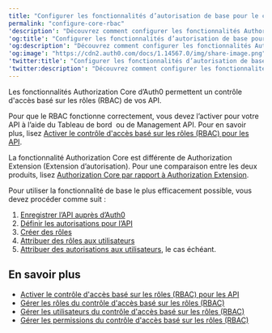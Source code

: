 ```yaml
---
title: "Configurer les fonctionnalités d’autorisation de base pour le contrôle d'accès basé sur les rôles (RBAC)"
permalink: "configure-core-rbac"
'description': "Découvrez comment configurer les fonctionnalités Authorization Core d’Auth0 pour le contrôle d'accès basé sur les rôles (RBAC) de vos API."
'og:title': "Configurer les fonctionnalités d’autorisation de base pour le contrôle d'accès basé sur les rôles (RBAC)"
'og:description': "Découvrez comment configurer les fonctionnalités Authorization Core d’Auth0 pour le contrôle d'accès basé sur les rôles (RBAC) de vos API."
'og:image': "https://cdn2.auth0.com/docs/1.14567.0/img/share-image.png"
'twitter:title': "Configurer les fonctionnalités d’autorisation de base pour le contrôle d'accès basé sur les rôles (RBAC)"
'twitter:description': "Découvrez comment configurer les fonctionnalités Authorization Core d’Auth0 pour le contrôle d'accès basé sur les rôles (RBAC) de vos API."
---
```


Les fonctionnalités Authorization Core d’Auth0 permettent un contrôle d'accès basé sur les rôles (RBAC) de vos API.

Pour que le RBAC fonctionne correctement, vous devez l’activer pour votre API à l’aide du Tableau de bord  ou de <Tooltip href="/docs/fr-ca/glossary?term=management-api" tip="Management API
Un produit permettant aux clients d’effectuer des tâches administratives." cta="Voir le glossaire">Management API</Tooltip>. Pour en savoir plus, lisez [Activer le contrôle d'accès basé sur les rôles (RBAC) pour les API](/docs/fr-ca/get-started/apis/enable-role-based-access-control-for-apis).

La fonctionnalité Authorization Core est différente de Authorization Extension (Extension d’autorisation). Pour une comparaison entre les deux produits, lisez [Authorization Core par rapport à Authorization Extension](/docs/fr-ca/manage-users/access-control/authorization-core-vs-authorization-extension).

Pour utiliser la fonctionnalité de base le plus efficacement possible, vous devez procéder comme suit :

1. [Enregistrer l’API auprès d’Auth0](/docs/fr-ca/get-started/auth0-overview/set-up-apis)
2. [Définir les autorisations pour l’API](/docs/fr-ca/get-started/apis/add-api-permissions)
3. [Créer des rôles](/docs/fr-ca/manage-users/access-control/configure-core-rbac/roles/create-roles)
4. [Attribuer des rôles aux utilisateurs](/docs/fr-ca/manage-users/access-control/configure-core-rbac/rbac-users/assign-roles-to-users)
5. [Attribuer des autorisations aux utilisateurs](/docs/fr-ca/manage-users/access-control/configure-core-rbac/rbac-users/assign-permissions-to-users), le cas échéant.

## En savoir plus

* [Activer le contrôle d'accès basé sur les rôles (RBAC) pour les API](/docs/fr-ca/get-started/apis/enable-role-based-access-control-for-apis)
* [Gérer les rôles du contrôle d'accès basé sur les rôles (RBAC)](/docs/fr-ca/manage-users/access-control/configure-core-rbac/roles)
* [Gérer les utilisateurs du contrôle d'accès basé sur les rôles (RBAC)](/docs/fr-ca/manage-users/access-control/configure-core-rbac/rbac-users)
* [Gérer les permissions du contrôle d'accès basé sur les rôles (RBAC)](/docs/fr-ca/manage-users/access-control/configure-core-rbac/manage-permissions)
